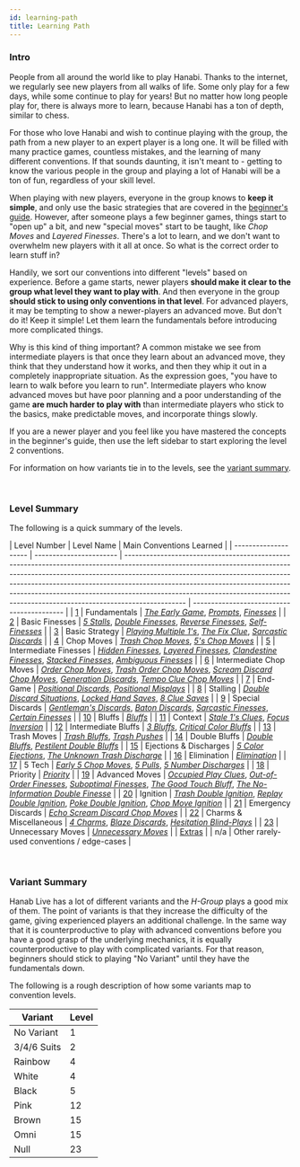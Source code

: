 ```yaml
---
id: learning-path
title: Learning Path
---
```


### Intro

People from all around the world like to play Hanabi. Thanks to the internet, we regularly see new players from all walks of life. Some only play for a few days, while some continue to play for years! But no matter how long people play for, there is always more to learn, because Hanabi has a ton of depth, similar to chess.

For those who love Hanabi and wish to continue playing with the group, the path from a new player to an expert player is a long one. It will be filled with many practice games, countless mistakes, and the learning of many different conventions. If that sounds daunting, it isn't meant to - getting to know the various people in the group and playing a lot of Hanabi will be a ton of fun, regardless of your skill level.

When playing with new players, everyone in the group knows to **keep it simple**, and only use the basic strategies that are covered in the [beginner's guide](beginner). However, after someone plays a few beginner games, things start to "open up" a bit, and new "special moves" start to be taught, like _Chop Moves_ and _Layered Finesses_. There's a lot to learn, and we don't want to overwhelm new players with it all at once. So what is the correct order to learn stuff in?

Handily, we sort our conventions into different "levels" based on experience. Before a game starts, newer players **should make it clear to the group what level they want to play with**. And then everyone in the group **should stick to using only conventions in that level**. For advanced players, it may be tempting to show a newer-players an advanced move. But don't do it! Keep it simple! Let them learn the fundamentals before introducing more complicated things.

Why is this kind of thing important? A common mistake we see from intermediate players is that once they learn about an advanced move, they think that they understand how it works, and then they whip it out in a completely inappropriate situation. As the expression goes, "you have to learn to walk before you learn to run". Intermediate players who know advanced moves but have poor planning and a poor understanding of the game **are much harder to play with** than intermediate players who stick to the basics, make predictable moves, and incorporate things slowly.

If you are a newer player and you feel like you have mastered the concepts in the beginner's guide, then use the left sidebar to start exploring the level 2 conventions.

For information on how variants tie in to the levels, see the [variant summary](#variant-summary).

<br />

### Level Summary

The following is a quick summary of the levels.

| Level Number         | Level Name              | Main Conventions Learned                                                                                                                                                                                                                                                                                                                                                                                                |
| -------------------- | ----------------------- | ----------------------------------------------------------------------------------------------------------------------------------------------------------------------------------------------------------------------------------------------------------------------------------------------------------------------------------------------------------------------------------------------------------------------- | ------------------------------------------ |
| [1](level-1.mdx)     | Fundamentals            | _[The Early Game](level-1.mdx#the-early-game)_, _[Prompts](level-1.mdx#the-prompt)_, _[Finesses](level-1.mdx#the-finesse)_                                                                                                                                                                                                                                                                                              |
| [2](level-2.mdx)     | Basic Finesses          | _[5 Stalls](level-2.mdx#the-5-stall-cluing-off-chop-5s)_, _[Double Finesses](level-2.mdx#the-double-finesse--triple-finesse--quadruple-finesse)_, _[Reverse Finesses](level-2.mdx#the-reverse-finesse)_, _[Self-Finesses](level-2.mdx#the-self-finesse)_                                                                                                                                                                |
| [3](level-3.mdx)     | Basic Strategy          | _[Playing Multiple 1's](level-3.mdx#playing-multiple-1s)_, _[The Fix Clue](level-3.mdx#the-fix-clue)_, _[Sarcastic Discards](level-3.mdx#the-sarcastic-discard)_                                                                                                                                                                                                                                                        |
| [4](level-4.mdx)     | Chop Moves              | _[Trash Chop Moves](level-4.mdx#the-trash-chop-move)_, _[5's Chop Moves](level-4.mdx#the-5s-chop-move-5cm)_                                                                                                                                                                                                                                                                                                             |
| [5](level-5.mdx)     | Intermediate Finesses   | _[Hidden Finesses](level-5.mdx#the-hidden-finesse)_, _[Layered Finesses](level-5.mdx#the-layered-finesse)_, _[Clandestine Finesses](level-5.mdx#the-clandestine-finesse)_, _[Stacked Finesses](level-5.mdx#the-stacked-finesse)_, _[Ambiguous Finesses](level-5.mdx#the-ambiguous-finesse)_                                                                                                                             |
| [6](level-6.mdx)     | Intermediate Chop Moves | _[Order Chop Moves](level-6.mdx#the-order-chop-move-ocm)_, _[Trash Order Chop Moves](level-6.mdx#the-trash-order-chop-move-tocm)_, _[Scream Discard Chop Moves](level-6.mdx#the-scream-discard-chop-move-sdcm)_, _[Generation Discards](level-6.mdx#the-generation-discard)_, _[Tempo Clue Chop Moves](level-6.mdx#the-tempo-clue-chop-move-tccm)_                                                                      |
| [7](level-7.mdx)     | End-Game                | _[Positional Discards](level-7.mdx#the-positional-discard-indicating-a-play-with-a-discard)_, _[Positional Misplays](level-7.mdx#the-positional-misplay-indicating-a-play-with-a-misplay)_                                                                                                                                                                                                                              |
| [8](level-8.mdx)     | Stalling                | _[Double Discard Situations](level-8.mdx#double-discard-situations--double-discard-avoidance-dda-severity-2-stalling)_, _[Locked Hand Saves](level-8.mdx#the-locked-hand-save-lhs)_, _[8 Clue Saves](level-8.mdx#the-8-clue-save-8cs)_                                                                                                                                                                                  |
| [9](level-9.mdx)     | Special Discards        | _[Gentleman's Discards](level-9.mdx#the-gentlemans-discard)_, _[Baton Discards](level-9.mdx#the-baton-discard)_, _[Sarcastic Finesses](level-9.mdx#the-sarcastic-finesse)_, _[Certain Finesses](level-9.mdx#the-certain-finesse--the-certain-discard)_                                                                                                                                                                  |
| [10](level-10.mdx)   | Bluffs                  | _[Bluffs](level-10.mdx#the-bluff)_                                                                                                                                                                                                                                                                                                                                                                                      |
| [11](level-11.mdx)   | Context                 | _[Stale 1's Clues](level-11.mdx#the-stale-1s-clue)_, _[Focus Inversion](level-11.mdx#focus-inversion)_                                                                                                                                                                                                                                                                                                                  |
| [12](level-12.mdx)   | Intermediate Bluffs     | _[3 Bluffs](level-12.mdx#the-3-bluff)_, _[Critical Color Bluffs](level-12.mdx#the-critical-color-bluff)_                                                                                                                                                                                                                                                                                                                |
| [13](level-13.mdx)   | Trash Moves             | _[Trash Bluffs](level-13.mdx#the-trash-bluff)_, _[Trash Pushes](level-13.mdx#the-trash-push)_                                                                                                                                                                                                                                                                                                                           |
| [14](level-14.mdx)   | Double Bluffs           | _[Double Bluffs](level-14.mdx#the-double-bluff)_, _[Pestilent Double Bluffs](level-14.mdx#the-pestilent-double-bluff-pdb)_                                                                                                                                                                                                                                                                                              |
| [15](level-15.mdx)   | Ejections & Discharges  | _[5 Color Ejections](level-15.mdx#the-5-color-ejection-5ce)_, _[The Unknown Trash Discharge](level-15.mdx#the-unknown-trash-discharge-1-for-1-form-utd)_                                                                                                                                                                                                                                                                |
| [16](level-16.mdx)   | Elimination             | _[Elimination](level-16.mdx#elimination--elimination-notes)_                                                                                                                                                                                                                                                                                                                                                            |
| [17](level-17.mdx)   | 5 Tech                  | _[Early 5 Chop Moves](level-17.mdx#the-early-5s-chop-move)_, _[5 Pulls](level-17.mdx#the-5-pull)_, _[5 Number Discharges](level-17.mdx#5-number-discharge-5nd)_                                                                                                                                                                                                                                                         |
| [18](level-18.mdx)   | Priority                | _[Priority](level-18.mdx#the-priority-prompt--the-priority-finesse)_                                                                                                                                                                                                                                                                                                                                                    |
| [19](level-19.mdx)   | Advanced Moves          | _[Occupied Play Clues](level-19.mdx#the-occupied-play-clue--the-occupied-finesse-opc)_, _[Out-of-Order Finesses](level-19.mdx#the-out-of-order-finesse)_, _[Suboptimal Finesses](level-19.mdx#the-suboptimal-prompt--the-suboptimal-finesse--the-suboptimal-bluff)_, _[The Good Touch Bluff](level-19.mdx#the-good-touch-bluff)_, _[The No-Information Double Finesse](level-19.mdx#the-no-information-double-finesse)_ |
| [20](level-20.mdx)   | Ignition                | _[Trash Double Ignition](level-20.mdx#the-trash-double-ignition)_, _[Replay Double Ignition](level-20.mdx#the-replay-double-ignition)_, _[Poke Double Ignition](level-20.mdx#the-poke-double-ignition)_, _[Chop Move Ignition](level-20.mdx#the-chop-move-ignition)_                                                                                                                                                    |
| [21](level-21.mdx)   | Emergency Discards      | _[Echo Scream Discard Chop Moves](level-21.mdx#the-echo-scream-discard-chop-move)_                                                                                                                                                                                                                                                                                                                                      |
| [22](level-22.mdx)   | Charms & Miscellaneous  | _[4 Charms](level-22.mdx#the-4-charm)_, _[Blaze Discards](level-22.mdx#the-blaze-discard)_, _[Hesitation Blind-Plays](level-22.mdx#the-hesitation-blind-play)_                                                                                                                                                                                                                                                          |
| [23](level-23.mdx)   | Unnecessary Moves       | _[Unnecessary Moves](level-23.mdx#unnecessary-moves)_                                                                                                                                                                                                                                                                                                                                                                   |
| [Extras](extras.mdx) |                         | n/a                                                                                                                                                                                                                                                                                                                                                                                                                     | Other rarely-used conventions / edge-cases |

<br />

### Variant Summary

Hanab Live has a lot of different variants and the _H-Group_ plays a good mix of them. The point of variants is that they increase the difficulty of the game, giving experienced players an additional challenge. In the same way that it is counterproductive to play with advanced conventions before you have a good grasp of the underlying mechanics, it is equally counterproductive to play with complicated variants. For that reason, beginners should stick to playing "No Variant" until they have the fundamentals down.

The following is a rough description of how some variants map to convention levels.

| Variant     | Level |
| ----------- | ----- |
| No Variant  | 1     |
| 3/4/6 Suits | 2     |
| Rainbow     | 4     |
| White       | 4     |
| Black       | 5     |
| Pink        | 12    |
| Brown       | 15    |
| Omni        | 15    |
| Null        | 23    |
